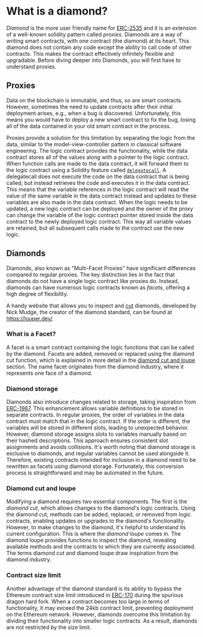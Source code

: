 # What is a diamond?

_Diamond_ is the more user friendly name for [ERC-2535](https://eips.ethereum.org/EIPS/eip-2535) and it is an extension of a well-known solidity pattern called _proxies_. Diamonds are a way of writing smart contracts, with one contract (the diamond) at its heart. This diamond does not contain any code except the ability to call code of other contracts. This makes the contract effectively infinitely flexible and upgradable. Before diving deeper into Diamonds, you will first have to understand proxies.

## Proxies

Data on the blockchain is immutable, and thus, so are smart contracts. However, sometimes the need to update contracts after their initial deployment arises, e.g., when a bug is discovered. Unfortunately, this means you would have to deploy a new smart contract to fix the bug, losing all of the data contained in your old smart contract in the process.

Proxies provide a solution for this limitation by separating the logic from the data, similar to the model-view-controller pattern in classical software engineering. The logic contract provides the functionality, while the data contract stores all of the values along with a pointer to the logic contract. When function calls are made to the data contract, it will forward them to the logic contract using a Solidity feature called [`delegatecall`](https://docs.soliditylang.org/en/v0.4.21/introduction-to-smart-contracts.html#delegatecall-callcode-and-libraries). A delegatecall does not execute the code on the data contract that is being called, but instead retrieves the code and executes it in the data contract. This means that the variable references in the logic contract will read the value of the same variable in the data contract instead and updates to these variables are also made in the data contract. When the logic needs to be updated, a new logic contract can be deployed and the owner of the proxy can change the variable of the logic contract pointer stored inside the data contract to the newly deployed logic contract. This way all variable values are retained, but all subsequent calls made to the contract use the new logic.

## Diamonds

Diamonds, also known as "Multi-Facet Proxies" have significant differences compared to regular proxies. The key distinction lies in the fact that diamonds do not have a single logic contract like proxies do. Instead, diamonds can have numerous logic contracts known as _facets_, offering a high degree of flexibility.

A handy website that allows you to inspect and [cut](#diamond-cut-and-loupe) diamonds, developed by Nick Mudge, the creator of the diamond standard, can be found at https://louper.dev/.

### What is a Facet?

A facet is a smart contract containing the logic functions that can be called by the diamond. Facets are added, removed or replaced using the diamond cut function, which is explained in more detail in the [diamond cut and loupe](#diamond-cut-and-loupe) section. The name facet originates from the diamond industry, where it represents one face of a diamond.

### Diamond storage

Diamonds also introduce changes related to storage, taking inspiration from [ERC-1967](https://eips.ethereum.org/EIPS/eip-1967). This enhancement allows variable definitions to be stored in separate contracts. In regular proxies, the order of variables in the data contract must match that in the logic contract. If the order is different, the variables will be stored in different slots, leading to unexpected behavior. However, diamond storage assigns slots to variables manually based on their hashed descriptions. This approach ensures consistent slot assignments and avoids collisions. It's worth noting that diamond storage is exclusive to diamonds, and regular variables cannot be used alongside it. Therefore, existing contracts intended for inclusion in a diamond need to be rewritten as facets using diamond storage. Fortunately, this conversion process is straightforward and may be automated in the future.

### Diamond cut and loupe

Modifying a diamond requires two essential components. The first is the _diamond cut_, which allows changes to the diamond's logic contracts. Using the diamond cut, methods can be added, replaced, or removed from logic contracts, enabling updates or upgrades to the diamond's functionality. However, to make changes to the diamond, it's helpful to understand its current configuration. This is where the _diamond loupe_ comes in. The diamond loupe provides functions to inspect the diamond, revealing available methods and the contracts to which they are currently associated. The terms diamond cut and diamond loupe draw inspiration from the diamond industry.

### Contract size limit

Another advantage of the diamond standard is its ability to bypass the Ethereum contract size limit introduced in [ERC-170](https://eips.ethereum.org/EIPS/eip-170) during the spurious dragon hard fork. When a contract becomes too large in terms of functionality, it may exceed the 24kb contract limit, preventing deployment on the Ethereum network. However, diamonds overcome this limitation by dividing their functionality into smaller logic contracts. As a result, diamonds are not restricted by the size limit.
